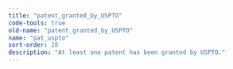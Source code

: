 ```yaml
---
title: "patent_granted_by_USPTO"
code-tools: true
old-name: "patent_granted_by_USPTO"
name: "pat_uspto"
sort-order: 28
description: "At least one patent has been granted by USPTO."
---
```

